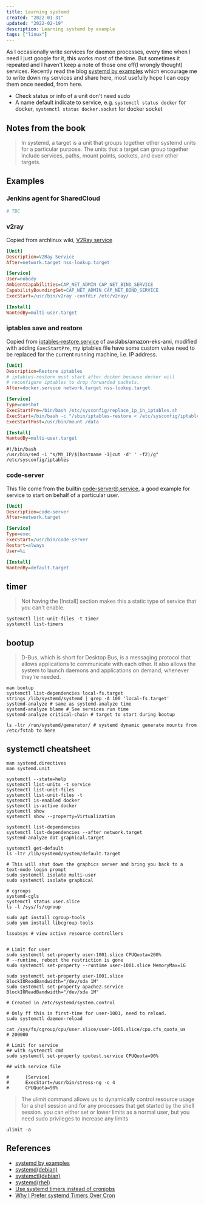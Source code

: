 ```yaml
---
title: Learning systemd
created: "2022-01-31"
updated: "2022-02-19"
description: Learning systemd by example
tags: ["linux"]
---
```


As I occasionally write services for daemon processes, every time when I need I just google for it, this works most of the time. But sometimes it repeated and I haven't keep a note of those one off(I wrongly thought) services. Recently read the blog [systemd by examples] which encourage me to write down my services and share here, most usefully hope I can copy them once needed, from here.

- Check status or info of a unit don't need sudo
- A name default indicate to service, e.g. `systemctl status docker` for docker, `systemctl status docker.socket` for docker socket

## Notes from the book

> In systemd, a target is a unit that groups together other systemd units for a particular purpose. The units that a target can group together include services, paths, mount points, sockets, and even other targets.

## Examples

### Jenkins agent for SharedCloud

```ini
# TBC
```

### v2ray

Copied from archlinux wiki, [V2Ray service]

```ini
[Unit]
Description=V2Ray Service
After=network.target nss-lookup.target

[Service]
User=nobody
AmbientCapabilities=CAP_NET_ADMIN CAP_NET_BIND_SERVICE
CapabilityBoundingSet=CAP_NET_ADMIN CAP_NET_BIND_SERVICE
ExecStart=/usr/bin/v2ray -confdir /etc/v2ray/

[Install]
WantedBy=multi-user.target
```

### iptables save and restore

Copied from [iptables-restore.service] of awslabs/amazon-eks-ami, modified with adding `ExecStartPre`, my iptables file have some custom value need to be replaced for the current running machine, i.e. IP address.

```ini
[Unit]
Description=Restore iptables
# iptables-restore must start after docker because docker will
# reconfigure iptables to drop forwarded packets.
After=docker.service network.target nss-lookup.target

[Service]
Type=oneshot
ExecStartPre=/bin/bash /etc/sysconfig/replace_ip_in_iptables.sh
ExecStart=/bin/bash -c "/sbin/iptables-restore < /etc/sysconfig/iptables"
ExecStartPost=/usr/bin/mount /data

[Install]
WantedBy=multi-user.target
```

```shell
#!/bin/bash
/usr/bin/sed -i "s/MY_IP/$(hostname -I|cut -d' ' -f2)/g" /etc/sysconfig/iptables
```

### code-server

This file come from the builtin [code-server@.service], a good example for service to start on behalf of a particular user.

```ini
[Unit]
Description=code-server
After=network.target

[Service]
Type=exec
ExecStart=/usr/bin/code-server
Restart=always
User=%i

[Install]
WantedBy=default.target
```

## timer

> Not having the [Install] section makes this a static type of service that you can't enable.

```shell
systemctl list-unit-files -t timer
systemctl list-timers
```

## bootup

> D-Bus, which is short for Desktop Bus, is a messaging protocol that allows applications to communicate with each other. It also allows the system to launch daemons and applications on demand, whenever they're needed.

```shell
man bootup
systemctl list-dependencies local-fs.target
strings /lib/systemd/systemd | grep -A 100 'local-fs.target'
systemd-analyze # same as systemd-analyze time
systemd-analyze blame # See services run time
systemd-analyze critical-chain # target to start during bootup

ls -ltr /run/systemd/generator/ # systemd dynamic generate mounts from /etc/fstab to here
```

## systemctl cheatsheet

```shell
man systemd.directives
man systemd.unit

systemctl --state=help
systemctl list-units -t service
systemctl list-unit-files
systemctl list-unit-files -t
systemctl is-enabled docker
systemctl is-active docker
systemctl show
systemctl show --property=Virtualization

systemctl list-dependencies
systemctl list-dependencies --after network.target
systemd-analyze dot graphical.target

systemctl get-default
ls -ltr /lib/systemd/system/default.target

# This will shut down the graphics server and bring you back to a text-mode login prompt
sudo systemctl isolate multi-user
sudo systemctl isolate graphical

# cgroups
systemd-cgls
systemctl status user.slice
ls -l /sys/fs/cgroup

sudo apt install cgroup-tools
sudo yum install libcgroup-tools

lssubsys # view active resource controllers


# Limit for user
sudo systemctl set-property user-1001.slice CPUQuota=200%
# --runtime, reboot the restriction is gone
sudo systemctl set-property --runtime user-1001.slice MemoryMax=1G

sudo systemctl set-property user-1001.slice BlockIOReadBandwidth="/dev/sda 1M"
sudo systemctl set-property apache2.service BlockIOReadBandwidth="/dev/sda 1M"

# Created in /etc/systemd/system.control

# Only ff this is first-time for user-1001, need to reload.
sudo systemctl daemon-reload

cat /sys/fs/cgroup/cpu/user.slice/user-1001.slice/cpu.cfs_quota_us
# 200000

# Limit for service
## with systemctl cmd
sudo systemctl set-property cputest.service CPUQuota=90%

## with service file

#      [Service]
#      ExecStart=/usr/bin/stress-ng -c 4
#      CPUQuota=90%

```

> The ulimit command allows us to dynamically control resource usage for a shell session and for any processes that get started by the shell session.
> you can either set or lower limits as a normal user, but you need sudo privileges to increase any limits

```shell
ulimit -a
```

## References

- [systemd by examples]
- [systemd(debian)](https://wiki.debian.org/systemd)
- [systemctl(debian)](https://manpages.debian.org/bullseye-backports/systemd/systemctl.1.en.html)
- [systemd(rhel)](https://access.redhat.com/documentation/en-us/red_hat_enterprise_linux/7/html/system_administrators_guide/chap-managing_services_with_systemd)
- [Use systemd timers instead of cronjobs](https://opensource.com/article/20/7/systemd-timers)
- [Why I Prefer systemd Timers Over Cron](https://trstringer.com/systemd-timer-vs-cronjob/)

[systemd by examples]: https://systemd-by-example.com/
[V2Ray service]: https://wiki.archlinux.org/title/V2Ray
[iptables-restore.service]: https://github.com/awslabs/amazon-eks-ami/blob/master/files/iptables-restore.service
[code-server@.service]: https://github.com/coder/code-server/blob/main/ci/build/code-server@.service
